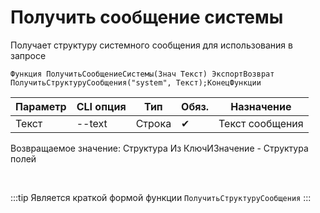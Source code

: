 ﻿---
sidebar_position: 7
description: Получить сообщение системы и другие функции для работы с OpenAI в Открытом пакете интеграций - бесплатной open-source библиотеке интеграций для 1С:Предприятие 8, OneScript и CLI
keywords: [1C, 1С, 1С:Предприятие, 1С:Предприятие 8.3, API, Интеграция, Сервисы, Обмен, OneScript, CLI, OpenAI]
---


# Получить сообщение системы
 Получает структуру системного сообщения для использования в запросе



`Функция ПолучитьСообщениеСистемы(Знач Текст) ЭкспортВозврат ПолучитьСтруктуруСообщения("system", Текст);КонецФункции`

  | Параметр | CLI опция | Тип | Обяз. | Назначение |
  |-|-|-|-|-|
  | Текст | --text | Строка | &#x2714; | Текст сообщения |

  
  Возвращаемое значение:   Структура Из КлючИЗначение - Структура полей

<br/>

:::tip
Является краткой формой функции `ПолучитьСтруктуруСообщения`
:::
<br/>



```bsl title="Пример использования для 1С:Предприятие/OneScript"

```
    




